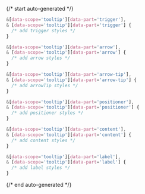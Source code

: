 {/* start auto-generated */}

```scss
&[data-scope='tooltip'][data-part='trigger'],
& [data-scope='tooltip'][data-part='trigger'] {
  /* add trigger styles */
}

&[data-scope='tooltip'][data-part='arrow'],
& [data-scope='tooltip'][data-part='arrow'] {
  /* add arrow styles */
}

&[data-scope='tooltip'][data-part='arrow-tip'],
& [data-scope='tooltip'][data-part='arrow-tip'] {
  /* add arrowTip styles */
}

&[data-scope='tooltip'][data-part='positioner'],
& [data-scope='tooltip'][data-part='positioner'] {
  /* add positioner styles */
}

&[data-scope='tooltip'][data-part='content'],
& [data-scope='tooltip'][data-part='content'] {
  /* add content styles */
}

&[data-scope='tooltip'][data-part='label'],
& [data-scope='tooltip'][data-part='label'] {
  /* add label styles */
}
```

{/* end auto-generated */}
